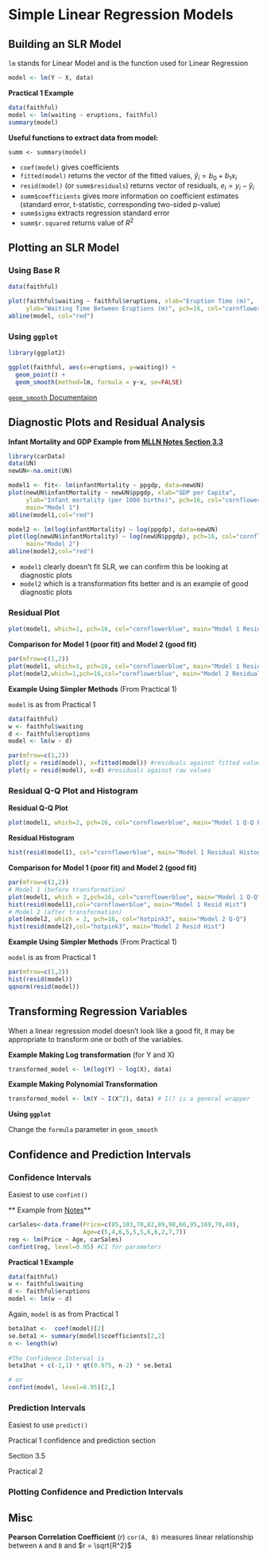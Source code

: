 # Simple Linear Regression Models

## Building an SLR Model

`lm` stands for Linear Model and is the function used for Linear Regression


```r
model <- lm(Y ~ X, data)
```

**Practical 1 Example**

```r
data(faithful)
model <- lm(waiting ~ eruptions, faithful)
summary(model)
```

**Useful functions to extract data from model:**

`summ <- summary(model)`

- `coef(model)` gives coefficients
- `fitted(model)` returns the vector of the fitted values, $\hat{y}_i = b_0 + b_1 x_i$
- `resid(model)` (or `summ$residuals`) returns vector of residuals, $e_i = y_i - \hat{y}_i$
- `summ$coefficients` gives more information on coefficient estimates (standard error, t-statistic, corresponding two-sided p-value)
- `summ$sigma` extracts regression standard error
- `summ$r.squared` returns value of $R^2$


## Plotting an SLR Model

### Using Base R {-}

```r
data(faithful)
```

```r
plot(faithful$waiting ~ faithful$eruptions, xlab="Eruption Time (m)",
     ylab="Waiting Time Between Eruptions (m)", pch=16, col="cornflowerblue")
abline(model, col="red")
```


### Using `ggplot` {-}

```r
library(ggplot2)
```
```r
ggplot(faithful, aes(x=eruptions, y=waiting)) +
  geom_point() +
  geom_smooth(method=lm, formula = y~x, se=FALSE)
```

[`geom_smooth` Documentaion]("https://ggplot2.tidyverse.org/reference/geom_smooth.html")

## Diagnostic Plots and Residual Analysis

**Infant Mortality and GDP Example from [MLLN Notes Section 3.3](https://bookdown.org/hailiangdu80/Machine_Learning_and_Neural_Networks/linear-regression.html#example-infant-mortality-and-gdp)**

```r
library(carData)
data(UN)
newUN<-na.omit(UN)
```

```r
model1 <- fit<- lm(infantMortality ~ ppgdp, data=newUN)
plot(newUN$infantMortality ~ newUN$ppgdp, xlab="GDP per Capita",
     ylab="Infant mortality (per 1000 births)", pch=16, col="cornflowerblue",
     main="Model 1")
abline(model1,col="red")
```

```r
model2 <- lm(log(infantMortality) ~ log(ppgdp), data=newUN)
plot(log(newUN$infantMortality) ~ log(newUN$ppgdp), pch=16, col="cornflowerblue",
     main="Model 2")
abline(model2,col="red")
```

- `model1` clearly doesn't fit SLR, we can confirm this be looking at diagnostic plots
- `model2` which is a transformation fits better and is an example of good diagnostic plots



### Residual Plot {-}

```r
plot(model1, which=1, pch=16, col="cornflowerblue", main="Model 1 Residual Plot")
```

**Comparison for Model 1 (poor fit) and Model 2 (good fit)**
```r
par(mfrow=c(1,2))
plot(model1, which=1, pch=16, col="cornflowerblue", main="Model 1 Residual Plot")
plot(model2,which=1,pch=16,col="cornflowerblue", main="Model 2 Residual Plot")
```

**Example Using Simpler Methods** (From Practical 1)

`model` is as from Practical 1

```r
data(faithful)
w <- faithful$waiting
d <- faithful$eruptions
model <- lm(w ~ d)
```

```r
par(mfrow=c(1,2))
plot(y = resid(model), x=fitted(model)) #residuals against fitted values
plot(y = resid(model), x=d) #residuals against raw values
```

### Residual Q-Q Plot and Histogram {-}

**Residual Q-Q Plot**
```r
plot(model1, which=2, pch=16, col="cornflowerblue", main="Model 1 Q-Q Plot")
```

**Residual Histogram**
```r
hist(resid(model1), col="cornflowerblue", main="Model 1 Residual Histogram")
```

**Comparison for Model 1 (poor fit) and Model 2 (good fit)**
```r
par(mfrow=c(2,2))
# Model 1 (before transformation)
plot(model1, which = 2,pch=16, col="cornflowerblue", main="Model 1 Q-Q")
hist(resid(model1),col="cornflowerblue", main="Model 1 Resid Hist")
# Model 2 (after transformation)
plot(model2, which = 2, pch=16, col="hotpink3", main="Model 2 Q-Q")  
hist(resid(model2),col="hotpink3", main="Model 2 Resid Hist")
```


**Example Using Simpler Methods** (From Practical 1)

`model` is as from Practical 1

```r
par(mfrow=c(1,2))
hist(resid(model))
qqnorm(resid(model))
```



## Transforming Regression Variables

When a linear regression model doesn't look like a good fit, it may be appropriate to transform one or both of the variables.

**Example Making Log transformation** (for Y and X)

```r
transformed_model <- lm(log(Y) ~ log(X), data)
```

**Example Making Polynomial Transformation**

```r
transformed_model <- lm(Y ~ I(X^2), data) # I() is a general wrapper
```

**Using `ggplot`**

Change the `formula` parameter in `geom_smooth`


## Confidence and Prediction Intervals

### Confidence Intervals

Easiest to use `confint()`

** Example from [Notes](https://bookdown.org/hailiangdu80/Machine_Learning_and_Neural_Networks/linear-regression.html#regression-in-r-used-cars-example)**

```r
carSales<-data.frame(Price=c(85,103,70,82,89,98,66,95,169,70,48),
                     Age=c(5,4,6,5,5,5,6,6,2,7,7))
reg <- lm(Price ~ Age, carSales)
confint(reg, level=0.95) #CI for parameters
```

**Practical 1 Example**

```r
data(faithful)
w <- faithful$waiting
d <- faithful$eruptions
model <- lm(w ~ d)
```

Again, `model` is as from Practical 1

```r
beta1hat <-  coef(model)[2]
se.beta1 <- summary(model)$coefficients[2,2]
n <- length(w)
  
#The Confidence Interval is
beta1hat + c(-1,1) * qt(0.975, n-2) * se.beta1

# or
confint(model, level=0.95)[2,]

```



### Prediction Intervals

Easiest to use `predict()`


Practical 1 confidence and prediction section

Section 3.5

Practical 2

### Plotting Confidence and Prediction Intervals


## Misc

**Pearson Correlation Coefficient** ($r$) `cor(A, B)` measures linear relationship between `A` and `B` and $r = \sqrt{R^2}$
